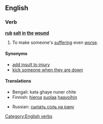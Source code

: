 ==English==

===Verb===
'''[[rub]] [[salt]] [[in]] [[the]] [[wound]]'''

# {{idiom}} To make someone's [[suffering]] even [[worse]].

====Synonyms====
*[[add insult to injury]]
*[[kick someone when they are down]]

====Translations====
{{top}}
* Bengali: kata ghaye nuner chite
* Finnish: [[hieroa]] [[suola|suolaa]] [[haava|haavoihin]]
{{mid}}
* Russian: [[сыпать соль на рану]]
{{bottom}}

[[Category:English verbs]]